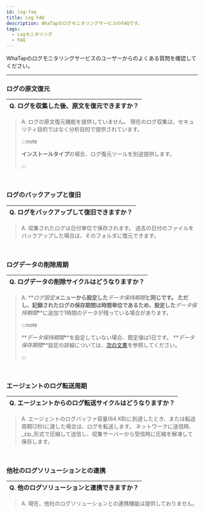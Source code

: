 ```yaml
---
id: log-faq
title: Log FAQ
description: WhaTapのログモニタリングサービスのFAQです。
tags:
  - Logモニタリング
  - FAQ
---
```


WhaTapのログモニタリングサービスのユーザーからのよくある質問を確認してください。 

---

<div class ='faq'>

### ログの原文復元

| Q. ログを収集した後、原文を復元できますか？ |
| ----------------------- |

> A. ログの原文復元機能を提供していません。 現在のログ収集は、セキュリティ目的ではなく分析目的で提供されています。
>
> :::note
>
> **インストールタイプ**の場合、ログ復元ツールを別途提供します。
>
> :::

<br/>

### ログのバックアップと復旧

| Q. ログをバックアップして復旧できますか？ |
| ---------------------- |

> A. 収集されたログは日付単位で保存されます。 過去の日付のファイルをバックアップした場合は、そのフォルダに復元できます。 

<br/>

### ログデータの削除周期

| Q. ログデータの削除サイクルはどうなりますか？ |
| ------------------------ |

> A. **_ログ設定_**メニューから設定した**_データ保持期間_**と同じです。 ただし、記録されたログの保存期間は時間単位であるため、設定した**_データ保持期間_**に追加で1時間のデータが残っている場合があります。
>
> :::note
>
> **_データ保持期間_**を設定していない場合、既定値は1日です。 **_データ保存期間_**設定の詳細については、[次の文書](../log/log-setting#log-data-setting)を参照してください。
>
> :::

<br/>

### エージェントのログ転送周期

| Q. エージェントからのログ転送サイクルはどうなりますか？ |
| ----------------------------- |

> A. エージェントのログバッファ容量(64 KB)に到達したとき、または転送周期(2秒)に達した場合は、ログを転送します。 ネットワークに送信時、_zip_形式で圧縮して送信し、収集サーバーから受信時に圧縮を解凍して保存します。

<br/>

### 他社のログソリューションとの連携

| Q. 他のログソリューションと連携できますか？ |
| ----------------------- |

> A. 現在、他社のログソリューションとの連携機能は提供しておりません。

<br/>

</div>
